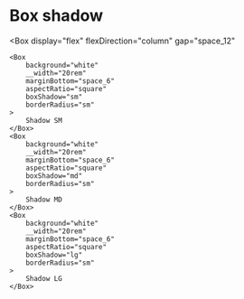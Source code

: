 <Meta title="Documentation/BoxShadow" />

# Box shadow

<Box
    display="flex"
    flexDirection="column"
    gap="space_12"
>
    <Box
        background="white"
        __width="20rem"
        marginBottom="space_6"
        aspectRatio="square"
        boxShadow="sm"
        borderRadius="sm"
    >
        Shadow SM
    </Box>
    <Box
        background="white"
        __width="20rem"
        marginBottom="space_6"
        aspectRatio="square"
        boxShadow="md"
        borderRadius="sm"
    >
        Shadow MD
    </Box>
    <Box
        background="white"
        __width="20rem"
        marginBottom="space_6"
        aspectRatio="square"
        boxShadow="lg"
        borderRadius="sm"
    >
        Shadow LG
    </Box>
</Box>
